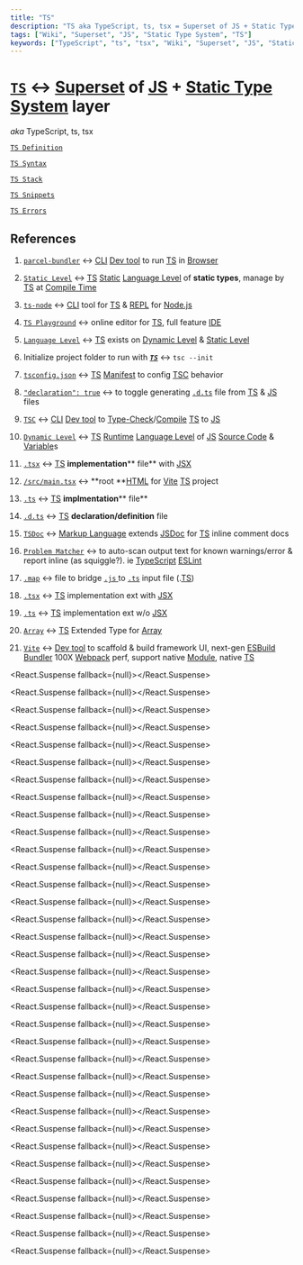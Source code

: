 ```yaml
---
title: "TS"
description: "TS aka TypeScript, ts, tsx = Superset of JS + Static Type System layer"
tags: ["Wiki", "Superset", "JS", "Static Type System", "TS"]
keywords: ["TypeScript", "ts", "tsx", "Wiki", "Superset", "JS", "Static Type System", "TS", "define", "definition", "ELI5", "explain", "what is", "How to"]
---
```


# [`TS`](./)  ↔ [<span data-tooltip-id="preview__4iXrJXNHZSEXe9WWQ">Superset</span>](/wiki/JS/TS/TS-Definition/Superset) of [<span data-tooltip-id="preview__HWLTjZrhernsLocy7">JS</span>](/wiki/JS) + [<span data-tooltip-id="preview__w3MANuj8P9aC4tGAC">Static Type System</span>](/wiki/JS/TS/TS-Definition/Static-Type-System) layer

 *aka* TypeScript, ts, tsx

[`TS Definition`](/wiki/JS/TS/TS-Definition)

[`TS Syntax`](/wiki/JS/TS/TS-Syntax)

[`TS Stack`](/wiki/JS/TS/TS-Stack)

[`TS Snippets`](/wiki/JS/TS/TS-Snippets)

[`TS Errors`](/wiki/JS/TS/TS-Errors)



## References

1. [`parcel-bundler`](/wiki/Dev-tool/Build-Tool/parcel/parcel-bundler) ↔ [<span data-tooltip-id="preview__7X4pjMArcfPSR5Zsi">CLI</span>](/wiki/Dev-tool/CLI) [<span data-tooltip-id="preview__9izw8RoFY6epyxXYK">Dev tool</span>](/wiki/Dev-tool) to run [<span data-tooltip-id="preview__PR6QXQ7XD2g3PmTaF">TS</span>](/wiki/JS/TS) in [<span data-tooltip-id="preview__GzGa6ipQeeQ93Q7qA">Browser</span>](/wiki/Computer-Science/Computer-Language/Computer/Software/Domain/Web-Dev/Browser) 

2. [`Static Level`](/wiki/JS/TS/TS-Definition/Language-Level/Static-Level) ↔ [<span data-tooltip-id="preview__PR6QXQ7XD2g3PmTaF">TS</span>](/wiki/JS/TS) [<span data-tooltip-id="preview__Kqp9BxZMAbDexD35P">Static</span>](/wiki/JS/TS/TS-Definition/Static-Type-System/statically-check) [<span data-tooltip-id="preview__QTbq9mNfhaFBqPDPn">Language Level</span>](/wiki/JS/TS/TS-Definition/Language-Level) of **static types**, manage by [<span data-tooltip-id="preview__PR6QXQ7XD2g3PmTaF">TS</span>](/wiki/JS/TS) at [<span data-tooltip-id="preview__bJMWyPuGvhRoanPqn">Compile Time</span>](/wiki/JS/JS-Definition/JS-Engine/Call-Stack/EC/Compile-Time) 

3. [`ts-node`](/wiki/JS/TS/TS-Stack/ts-node) ↔ [<span data-tooltip-id="preview__7X4pjMArcfPSR5Zsi">CLI</span>](/wiki/Dev-tool/CLI)  tool for [<span data-tooltip-id="preview__PR6QXQ7XD2g3PmTaF">TS</span>](/wiki/JS/TS) & [<span data-tooltip-id="preview__p37twFtXp4W525E7g">REPL</span>](/wiki/JS/Nodejs/nodejs-commands/node/REPL) for [<span data-tooltip-id="preview__Z39RDuJCMzaWFn7Si">Node.js</span>](/wiki/JS/Nodejs) 

4. [`TS Playground`](/wiki/JS/TS/TS-Stack/TS-Playground) ↔ online editor for [<span data-tooltip-id="preview__PR6QXQ7XD2g3PmTaF">TS</span>](/wiki/JS/TS), full feature [<span data-tooltip-id="preview__dhMQEy6ZxMB4reJy3">IDE</span>](/wiki/Dev-tool/IDE)

5. [`Language Level`](/wiki/JS/TS/TS-Definition/Language-Level) ↔ [<span data-tooltip-id="preview__PR6QXQ7XD2g3PmTaF">TS</span>](/wiki/JS/TS) exists on [<span data-tooltip-id="preview__x8zogyXaMwhdzSYPb">Dynamic Level</span>](/wiki/JS/TS/TS-Definition/Language-Level/Dynamic-Level) & [<span data-tooltip-id="preview__7ecBFfLegZ9LRcZvD">Static Level</span>](/wiki/JS/TS/TS-Definition/Language-Level/Static-Level) 

6. Initialize project folder to run with [**_`TS`_**](/wiki/JS/TS) ↔ `tsc --init ` 

7. [`tsconfig.json`](/wiki/JS/TS/TS-Definition/TSC/TSC-commands/Initialize-project-folder-to-run-with-TS/tsconfigjson) ↔ [<span data-tooltip-id="preview__PR6QXQ7XD2g3PmTaF">TS</span>](/wiki/JS/TS) [<span data-tooltip-id="preview__6e3cjPbeDMXncm7X2">Manifest</span>](/wiki/JS/Nodejs/npm/Package-Manager/Package/Manifest) to config [<span data-tooltip-id="preview__rdRvbWb3ejQk3QaYP">TSC</span>](/wiki/JS/TS/TS-Definition/TSC) behavior

8. [`"declaration": true`](/wiki/JS/TS/TS-Definition/TSC/TSC-commands/Initialize-project-folder-to-run-with-TS/tsconfigjson/compilerOptions/Emit#declaration-true) ↔ to toggle generating [<span data-tooltip-id="preview__W8Y2H2FypxcrW4NNg">`.d.ts`</span>](/wiki/JS/TS/TS-Syntax/Modules-TS/dts) file from [<span data-tooltip-id="preview__PR6QXQ7XD2g3PmTaF">TS</span>](/wiki/JS/TS) & [<span data-tooltip-id="preview__HWLTjZrhernsLocy7">JS</span>](/wiki/JS) files 

9. [`TSC`](/wiki/JS/TS/TS-Definition/TSC) ↔ [<span data-tooltip-id="preview__7X4pjMArcfPSR5Zsi">CLI</span>](/wiki/Dev-tool/CLI) [<span data-tooltip-id="preview__9izw8RoFY6epyxXYK">Dev tool</span>](/wiki/Dev-tool) to [<span data-tooltip-id="preview__HJTTWX5zPjGHY9RR9">Type-Check</span>](/wiki/JS/TS/TS-Definition/Static-Type-System/Type-Check)/[<span data-tooltip-id="preview__Xk6nR3mXM84BhggxW">Compile</span>](/wiki/JS/JS-Definition/JS-Engine/Compiler) [<span data-tooltip-id="preview__PR6QXQ7XD2g3PmTaF">TS</span>](/wiki/JS/TS) to [<span data-tooltip-id="preview__HWLTjZrhernsLocy7">JS</span>](/wiki/JS) 

10. [`Dynamic Level`](/wiki/JS/TS/TS-Definition/Language-Level/Dynamic-Level) ↔ [<span data-tooltip-id="preview__PR6QXQ7XD2g3PmTaF">TS</span>](/wiki/JS/TS) [<span data-tooltip-id="preview__JDaB3CZDvm7pambpE">Runtime</span>](/wiki/JS/JS-Definition/JS-Engine/Call-Stack/EC/Runtime) [<span data-tooltip-id="preview__QTbq9mNfhaFBqPDPn">Language Level</span>](/wiki/JS/TS/TS-Definition/Language-Level) of [<span data-tooltip-id="preview__HWLTjZrhernsLocy7">JS</span>](/wiki/JS) [<span data-tooltip-id="preview__9i74HqGTJjH3GaNAR">Source Code</span>](/wiki/Computer-Science/Computer-Language/Programming-Language/Source-Code) & [<span data-tooltip-id="preview__tuDTHPAfAsdd53o2S">Variable</span>](/wiki/JS/JS-Language/Primitive/undefined/Argument/Variable)s 

11. [`.tsx`](/wiki/JS/TS/TS-Syntax/Modules-TS/tsx) ↔ [<span data-tooltip-id="preview__PR6QXQ7XD2g3PmTaF">TS</span>](/wiki/JS/TS) **implementation**** file** with [<span data-tooltip-id="preview__AFA7phR8QdbJCn9aS">JSX</span>](/wiki/React/React-API/JSX) 

12. [`/src/main.tsx`](/wiki/React/React-Stack/CRA/app-skeleton/src#src-maintsx) ↔ **root **[<span data-tooltip-id="preview__76YZFGLsBuRNyEMqN">HTML</span>](/wiki/HTML) for [<span data-tooltip-id="preview__SSwovHxkZm9pgPy3x">Vite</span>](/wiki/Dev-tool/Build-Tool/Vite) [<span data-tooltip-id="preview__PR6QXQ7XD2g3PmTaF">TS</span>](/wiki/JS/TS) project 

13. [`.ts`](/wiki/JS/TS/TS-Syntax/Modules-TS#ts) ↔ [<span data-tooltip-id="preview__PR6QXQ7XD2g3PmTaF">TS</span>](/wiki/JS/TS) **implmentation**** file** 

14. [`.d.ts`](/wiki/JS/TS/TS-Syntax/Modules-TS/dts) ↔ [<span data-tooltip-id="preview__PR6QXQ7XD2g3PmTaF">TS</span>](/wiki/JS/TS) **declaration/definition** file

15. [`TSDoc`](/wiki/JS/TS/TS-Stack/TSDoc) ↔ [<span data-tooltip-id="preview__PeH65ie4nro3mctZM">Markup Language</span>](/wiki/Computer-Science/Computer-Language/Markup-Language) extends [<span data-tooltip-id="preview__5NZWMsGEuMXwApXj9">JSDoc</span>](/wiki/JS/Library/JSDoc) for [<span data-tooltip-id="preview__PR6QXQ7XD2g3PmTaF">TS</span>](/wiki/JS/TS) inline comment docs

16. [`Problem Matcher`](/wiki/Dev-tool/IDE/VS-Code/VSCode-Features/Problem-Matcher) ↔ to auto-scan output text for known warnings/error & report inline (as squiggle?). ie [<span data-tooltip-id="preview__PR6QXQ7XD2g3PmTaF">TypeScript</span>](/wiki/JS/TS) [<span data-tooltip-id="preview__MF6x42vDCmriPzoPJ">ESLint</span>](/wiki/Dev-tool/IDE/VS-Code/VSC-Extension/CORE/ESLint) 

17. [`.map`](/wiki/JS/TS/TS-Definition/TSC/TSC-commands/Initialize-project-folder-to-run-with-TS/tsconfigjson/compilerOptions/Emit/sourcemap-true/map) ↔ file to bridge [<span data-tooltip-id="preview__HWLTjZrhernsLocy7">`.js` </span>](/wiki/JS) to [<span data-tooltip-id="preview__PR6QXQ7XD2g3PmTaF">`.ts`</span>](/wiki/JS/TS) input file (.[<span data-tooltip-id="preview__PR6QXQ7XD2g3PmTaF">TS</span>](/wiki/JS/TS))

18. [`.tsx`](/wiki/JS/TS/Aliases/tsx) ↔ [<span data-tooltip-id="preview__PR6QXQ7XD2g3PmTaF">TS</span>](/wiki/JS/TS) implementation ext with [<span data-tooltip-id="preview__AFA7phR8QdbJCn9aS">JSX</span>](/wiki/React/React-API/JSX) 

19. [`.ts`](/wiki/JS/TS/Aliases/ts) ↔ [<span data-tooltip-id="preview__PR6QXQ7XD2g3PmTaF">TS</span>](/wiki/JS/TS) implementation ext w/o [<span data-tooltip-id="preview__AFA7phR8QdbJCn9aS">JSX</span>](/wiki/React/React-API/JSX) 

20. [`Array`](/wiki/JS/TS/TS-Syntax/Type/Base-Type/Array) ↔ [<span data-tooltip-id="preview__PR6QXQ7XD2g3PmTaF">TS</span>](/wiki/JS/TS) Extended Type for [<span data-tooltip-id="preview__gihXdeuiBkAzTWJeQ">Array</span>](/wiki/JS/JS-Language/Object/Array) 

21. [`Vite`](/wiki/Dev-tool/Build-Tool/Vite) ↔ [<span data-tooltip-id="preview__9izw8RoFY6epyxXYK">Dev tool</span>](/wiki/Dev-tool) to scaffold & build framework UI, next-gen [<span data-tooltip-id="preview__Tpgh5gZ6wr4z5ksHN">ESBuild</span>](/wiki/Dev-tool/Build-Tool/ESBuild) [<span data-tooltip-id="preview__BNEWxReXXQjB2Maqc">Bundler</span>](/wiki/JS/Library/Module/Bundler) 100X [<span data-tooltip-id="preview__LDEQHmzc9uwztXM7P">Webpack</span>](/wiki/Dev-tool/Build-Tool/Webpack) perf, support native [<span data-tooltip-id="preview__9nTJNzTgJNEKELjh4">Module</span>](/wiki/JS/Library/Module), native [<span data-tooltip-id="preview__PR6QXQ7XD2g3PmTaF">TS</span>](/wiki/JS/TS) 





<React.Suspense fallback={null}><Preview4iXrJXNHZSEXe9WWQ/></React.Suspense>



<React.Suspense fallback={null}><PreviewHWLTjZrhernsLocy7/></React.Suspense>



<React.Suspense fallback={null}><Previeww3MANuj8P9aC4tGAC/></React.Suspense>



<React.Suspense fallback={null}><Preview7X4pjMArcfPSR5Zsi/></React.Suspense>



<React.Suspense fallback={null}><Preview9izw8RoFY6epyxXYK/></React.Suspense>



<React.Suspense fallback={null}><PreviewPR6QXQ7XD2g3PmTaF/></React.Suspense>



<React.Suspense fallback={null}><PreviewGzGa6ipQeeQ93Q7qA/></React.Suspense>



<React.Suspense fallback={null}><PreviewKqp9BxZMAbDexD35P/></React.Suspense>



<React.Suspense fallback={null}><PreviewQTbq9mNfhaFBqPDPn/></React.Suspense>



<React.Suspense fallback={null}><PreviewbJMWyPuGvhRoanPqn/></React.Suspense>



<React.Suspense fallback={null}><Previewp37twFtXp4W525E7g/></React.Suspense>



<React.Suspense fallback={null}><PreviewZ39RDuJCMzaWFn7Si/></React.Suspense>



<React.Suspense fallback={null}><PreviewdhMQEy6ZxMB4reJy3/></React.Suspense>



<React.Suspense fallback={null}><Previewx8zogyXaMwhdzSYPb/></React.Suspense>



<React.Suspense fallback={null}><Preview7ecBFfLegZ9LRcZvD/></React.Suspense>



<React.Suspense fallback={null}><Preview6e3cjPbeDMXncm7X2/></React.Suspense>



<React.Suspense fallback={null}><PreviewrdRvbWb3ejQk3QaYP/></React.Suspense>



<React.Suspense fallback={null}><PreviewW8Y2H2FypxcrW4NNg/></React.Suspense>



<React.Suspense fallback={null}><PreviewHJTTWX5zPjGHY9RR9/></React.Suspense>



<React.Suspense fallback={null}><PreviewXk6nR3mXM84BhggxW/></React.Suspense>



<React.Suspense fallback={null}><PreviewJDaB3CZDvm7pambpE/></React.Suspense>



<React.Suspense fallback={null}><Preview9i74HqGTJjH3GaNAR/></React.Suspense>



<React.Suspense fallback={null}><PreviewtuDTHPAfAsdd53o2S/></React.Suspense>



<React.Suspense fallback={null}><PreviewAFA7phR8QdbJCn9aS/></React.Suspense>



<React.Suspense fallback={null}><Preview76YZFGLsBuRNyEMqN/></React.Suspense>



<React.Suspense fallback={null}><PreviewSSwovHxkZm9pgPy3x/></React.Suspense>



<React.Suspense fallback={null}><PreviewPeH65ie4nro3mctZM/></React.Suspense>



<React.Suspense fallback={null}><Preview5NZWMsGEuMXwApXj9/></React.Suspense>



<React.Suspense fallback={null}><PreviewMF6x42vDCmriPzoPJ/></React.Suspense>



<React.Suspense fallback={null}><PreviewgihXdeuiBkAzTWJeQ/></React.Suspense>



<React.Suspense fallback={null}><PreviewTpgh5gZ6wr4z5ksHN/></React.Suspense>



<React.Suspense fallback={null}><PreviewBNEWxReXXQjB2Maqc/></React.Suspense>



<React.Suspense fallback={null}><PreviewLDEQHmzc9uwztXM7P/></React.Suspense>



<React.Suspense fallback={null}><Preview9nTJNzTgJNEKELjh4/></React.Suspense>